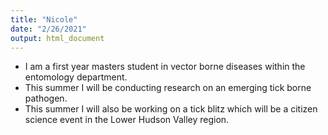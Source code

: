 ```yaml
---
title: "Nicole"
date: "2/26/2021"
output: html_document
---
```


* I am a first year masters student in vector borne diseases within the entomology department.
* This summer I will be conducting research on an emerging tick borne pathogen.
* This summer I will also be working on a tick blitz which will be a citizen science event in the Lower Hudson Valley region.

